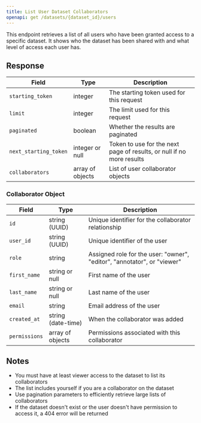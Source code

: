 ```yaml
---
title: List User Dataset Collaborators
openapi: get /datasets/{dataset_id}/users
---
```


This endpoint retrieves a list of all users who have been granted access to a specific dataset. It shows who the dataset has been shared with and what level of access each user has.

## Response

| Field | Type | Description |
| ----- | ---- | ----------- |
| `starting_token` | integer | The starting token used for this request |
| `limit` | integer | The limit used for this request |
| `paginated` | boolean | Whether the results are paginated |
| `next_starting_token` | integer or null | Token to use for the next page of results, or null if no more results |
| `collaborators` | array of objects | List of user collaborator objects |

### Collaborator Object

| Field | Type | Description |
| ----- | ---- | ----------- |
| `id` | string (UUID) | Unique identifier for the collaborator relationship |
| `user_id` | string (UUID) | Unique identifier of the user |
| `role` | string | Assigned role for the user: "owner", "editor", "annotator", or "viewer" |
| `first_name` | string or null | First name of the user |
| `last_name` | string or null | Last name of the user |
| `email` | string | Email address of the user |
| `created_at` | string (date-time) | When the collaborator was added |
| `permissions` | array of objects | Permissions associated with this collaborator |

## Notes

- You must have at least viewer access to the dataset to list its collaborators
- The list includes yourself if you are a collaborator on the dataset
- Use pagination parameters to efficiently retrieve large lists of collaborators
- If the dataset doesn't exist or the user doesn't have permission to access it, a 404 error will be returned